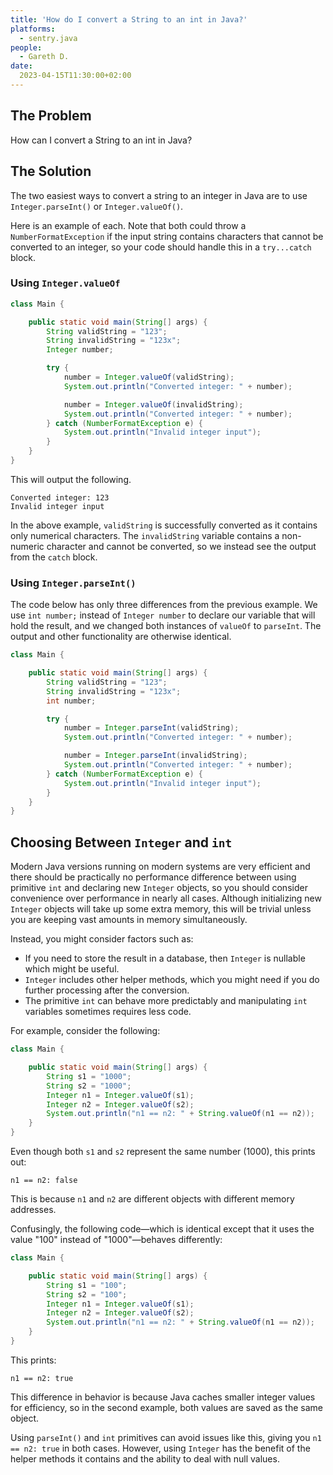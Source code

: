 ```yaml
---
title: 'How do I convert a String to an int in Java?'
platforms: 
  - sentry.java
people: 
  - Gareth D.
date: 
  2023-04-15T11:30:00+02:00
---
```


## The Problem

How can I convert a String to an int in Java?

## The Solution

The two easiest ways to convert a string to an integer in Java are to use `Integer.parseInt()` or `Integer.valueOf()`.

Here is an example of each. Note that both could throw a `NumberFormatException` if the input string contains characters that cannot be converted to an integer, so your code should handle this in a `try...catch` block.

### Using `Integer.valueOf`

```java
class Main {

    public static void main(String[] args) {
        String validString = "123";
        String invalidString = "123x";
        Integer number;

        try {
            number = Integer.valueOf(validString);
            System.out.println("Converted integer: " + number);

            number = Integer.valueOf(invalidString);
            System.out.println("Converted integer: " + number);
        } catch (NumberFormatException e) {
            System.out.println("Invalid integer input");
        }
    }
}
```

This will output the following.

```
Converted integer: 123
Invalid integer input
```

In the above example, `validString` is successfully converted as it contains only numerical characters. The `invalidString` variable contains a non-numeric character and cannot be converted, so we instead see the output from the `catch` block.

### Using `Integer.parseInt()`

The code below has only three differences from the previous example. We use `int number;` instead of `Integer number` to declare our variable that will hold the result, and we changed both instances of `valueOf` to `parseInt`. The output and other functionality are otherwise identical.

```java
class Main {

    public static void main(String[] args) {
        String validString = "123";
        String invalidString = "123x";
        int number;

        try {
            number = Integer.parseInt(validString);
            System.out.println("Converted integer: " + number);

            number = Integer.parseInt(invalidString);
            System.out.println("Converted integer: " + number);
        } catch (NumberFormatException e) {
            System.out.println("Invalid integer input");
        }
    }
}
```

## Choosing Between `Integer` and `int`

Modern Java versions running on modern systems are very efficient and there should be practically no performance difference between using primitive `int` and declaring new `Integer` objects, so you should consider convenience over performance in nearly all cases. Although initializing new `Integer` objects will take up some extra memory, this will be trivial unless you are keeping vast amounts in memory simultaneously.

Instead, you might consider factors such as:

* If you need to store the result in a database, then `Integer` is nullable which might be useful.
* `Integer` includes other helper methods, which you might need if you do further processing after the conversion.
* The primitive `int` can behave more predictably and manipulating `int` variables sometimes requires less code.

For example, consider the following:

```java
class Main {

    public static void main(String[] args) {
        String s1 = "1000";
        String s2 = "1000";
        Integer n1 = Integer.valueOf(s1);
        Integer n2 = Integer.valueOf(s2);
        System.out.println("n1 == n2: " + String.valueOf(n1 == n2));
    }
}
```

Even though both `s1` and `s2` represent the same number (1000), this prints out:

```
n1 == n2: false
```

This is because `n1` and `n2` are different objects with different memory addresses.

Confusingly, the following code—which is identical except that it uses the value "100" instead of "1000"—behaves differently:

```java
class Main {

    public static void main(String[] args) {
        String s1 = "100";
        String s2 = "100";
        Integer n1 = Integer.valueOf(s1);
        Integer n2 = Integer.valueOf(s2);
        System.out.println("n1 == n2: " + String.valueOf(n1 == n2));
    }
}
```

This prints:

```
n1 == n2: true
```

This difference in behavior is because Java caches smaller integer values for efficiency, so in the second example, both values are saved as the same object.

Using `parseInt()` and `int` primitives can avoid issues like this, giving you `n1 == n2: true` in both cases. However, using `Integer` has the benefit of the helper methods it contains and the ability to deal with null values.
